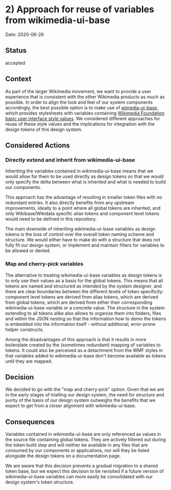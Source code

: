
<Meta title="Documentation|Decisions and ADRs/ADRs/2) Approach for reuse of variables from wikimedia-ui-base" />

# 2) Approach for reuse of variables from wikimedia-ui-base

Date: 2020-06-26

## Status

accepted

## Context

As part of the larger Wikimedia movement, we want to provide a user experience that is consistent with the other Wikimedia products as much as possible. In order to align the look and feel of our system components accordingly, the best possible option is to make use of [wimedia-ui-base](https://github.com/wikimedia/wikimedia-ui-base), which provides stylesheets with variables containing [Wikimedia Foundation basic user interface style values](https://design.wikimedia.org/style-guide/). We considered different approaches for reuse of these style values and the implications for integration with the design tokens of this design system. 

## Considered Actions

### Directly extend and inherit from wikimedia-ui-base

Inheriting the variables contained in wikimedia-ui-base means that we would allow for them to be used directly as design tokens so that we would only specify the delta between what is inherited and what is needed to build our components.

This approach has the advantage of resulting in smaller token files with no redundant entries. It also directly benefits from any upstream improvements, ideally to a point where all global tokens are inherited, and only Wikibase/Wikidata specific alias tokens and component level tokens would need to be defined in this repository.

The main downside of inheriting wikimedia-ui-base variables as design tokens is the loss of control over the overall token naming scheme and structure. We would either have to make do with a structure that does not fully fit our design system, or implement and maintain filters for variables to be allowed or denied.
 
### Map and cherry-pick variables

The alternative to treating wikimedia-ui-base variables as design tokens is to only use their values as a basis for the global tokens. This means that all tokens are named and structured as intended by the system designer, and there are clear boundaries between the different levels of token specificity: component level tokens are derived from alias tokens, which are derived from global tokens, which are derived from either their corresponding wikimedia-ui-base variable or a concrete value. The structure in the system extending to all tokens alike also allows to organize them into folders, files and within the JSON nesting so that the information _how_ to demo the tokens is embedded into the information itself - without additional, error-prone helper constructs.

Among the disadvantages of this approach is that it results in more boilerplate created by the (sometimes redundant) mapping of variables to tokens. It could also be perceived as a detachment from the WMF styles in that variables added to wikimedia-ui-base don't become available as tokens until they are mapped.

## Decision

We decided to go with the "map and cherry-pick" option. Given that we are in the early stages of trialling our design system, the need for structure and purity of the basis of our design system outweighs the benefits that we expect to get from a closer alignment with wikimedia-ui-base.

## Consequences

Variables contained in wikimedia-ui-base are only referenced as values in the source file containing global tokens. They are actively filtered out during the token build step and will neither be available in any files that are consumed by our components or applications, nor will they be listed alongside the design tokens on a documentation page.

We are aware that this decision prevents a gradual migration to a shared token base, but we expect this decision to be revisited if a future version of wikimedia-ui-base variables can more easily be consolidated with our design system's token structure.
